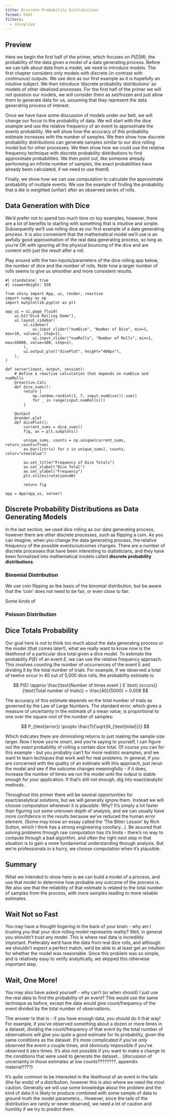 ```yaml
---
title: Discrete Probability Distributions
format: html
filters:
  - shinylive
---
```


## Preview

Here we begin the first half of the primer, which focuses on $P(D|M)$, the probability of the data given a model of a data generating process. Before we can talk about data from a model, we need to introduce models. The first chapter considers only models with discrete (in contrast with continuous) outputs. We use dice as our first example as it is hopefully an intuitive subject. We then introduce 'discrete probability distributions' as models of other idealized processes. For the first half of the primer we will not question our models, we will consider them as set/frozen and just allow them to generate data for us, assuming that they represent the data generating process of interest.

Once we have have some discussion of models under our belt, we will change our focus to the probability of data. We will start with the dice example and use the relative frequency of an event to approximate the events probability. We will show how the accuracy of this probability estimate increases with the number of samples. We then show how discrete probability distributions can generate samples similar to our dice rolling model but for other processes. We then show how we could use the relative frequency technique with discrete probability distributions to find approximate probabilities. We then point out, like someone already performing an infinite number of samples, the exact probabilities have already been calculated, if we need to use themß.

Finally, we show how we can use computation to calculate the approximate probability of multiple events. We use the example of finding the probability that a die is weighted (unfair) after an observed series of rolls.

## Data Generation with Dice

We'd prefer not to spend too much time on toy examples, however, there are a lot of benefits to starting with something that is intuitive and simple. Subsequently we'll use rolling dice as our first example of a data generating process. It is also convenient that the mathematical model we'll use is an awfully good approximation of the real data generating process, so long as you're OK with ignoring all the physical bouncing of the dice and are content with just the result after a roll.

Play around with the two inputs/parameters of the dice rolling app below, the number of dice and the number of rolls. Note how a larger number of rolls seems to give us smoother and more consistent results.

```shinylive-python
#| standalone: true
#| viewerHeight: 550

from shiny import App, ui, render, reactive
import numpy as np
import matplotlib.pyplot as plt

app_ui = ui.page_fluid(
    ui.h2("Dice Rolling Demo"),
    ui.layout_sidebar(
        ui.sidebar(
            ui.input_slider("numDice", "Number of Dice", min=1, max=10, value=2, step=1),
            ui.input_slider("numRolls", "Number of Rolls", min=1, max=10000, value=100, step=1),
        ),
        ui.output_plot("dicePlot", height="400px"),
    ),
)

def server(input, output, session):
    # Define a reactive calculation that depends on numDice and numRolls
    @reactive.Calc
    def dice_sums():
        return [
            np.random.randint(1, 7, input.numDice()).sum()
            for _ in range(input.numRolls())
        ]

    @output
    @render.plot
    def dicePlot():
        current_sums = dice_sums()
        fig, ax = plt.subplots()

        unique_sums, counts = np.unique(current_sums, return_counts=True)
        ax.bar([str(s) for s in unique_sums], counts, color="steelblue")

        ax.set_title("Frequency of Dice Totals")
        ax.set_xlabel("Dice Total")
        ax.set_ylabel("Frequency")
        plt.xticks(rotation=90)

        return fig

app = App(app_ui, server)
```

## Discrete Probability Distributions as Data Generating Models

In the last section, we used dice rolling as our data generating process, however there are other discrete processes, such as flipping a coin. As you can imagine, when you change the data generating process, the relative frequency of the possible events/outcomes changes. There are a number of discrete processes that have been interesting to statisticians, and they have been formalized into mathematical models called **discrete probability distributions**.

### Binomial Distribution

We use coin flipping as the basis of the binomial distribution, but be aware that the 'coin' does not need to be fair, or even close to fair.

Some kinds of 

### Poisson Distribution


## Dice Totals Probability

Our goal here is not to think too much about the data generating process or the model (that comes later!), what we really want to know now is the likelihood of a particular dice total given a dice model. To estimate the probability $P(E)$ of an event $E$, we can use the relative frequency approach. This involves counting the number of occurrences of the event E and dividing it by the total number of trials. For example, if we observed a total of twelve occur in 40 out of 5,000 dice rolls, the probability estimate is:

$$
P(E) \approx \frac{\text{Number of times event } E \text{ occurs}}{\text{Total number of trials}} = \frac{40}{5000} = 0.008
$$

The accuracy of this estimate depends on the total number of trials as governed by the Law of Large Numbers. The standard error, which gives a measure of uncertainty in the estimate of a mean value, is proportional to one over the square root of the number of samples:

$$
P_{\text{error}} \propto \frac{1}{\sqrt{N_{\text{total}}}}
$$

Which indicates there are diminishing returns to just making the sample size larger. Now I know you're smart, and you're saying to yourself, I can figure out the *exact* probability of rolling a certain dice total. Of course you can for this example - but you probably can't for more realistic examples, and we want to learn techiques that work well for real problems. In general, if you are concerned with the quality of an estimate with this approach, just rerun the model and see if the outcome changes meaningfully - if it does, increase the number of times we run the model until the output is stable enough for your application. If that's still not enough, dig into exact/analytic methods.

::: callout-note
Throughout this primer there will be several opportunities for exact/analytical solutions, but we will generally ignore them. Instead we will choose computation whenever it is plausible. Why? It's simply a lot faster than figuring out some unknown depth of analysis, and we can usually have more confidence in the results because we've reduced the human error element. (Some may know an essay called the 'The Bitter Lesson' by Rich Sutton, which I think has a strong engineering corollary...). Be assured that solving problems through raw computation has it's limits - there's no way to compute through a bad algorithm, and often the right next step in that situation is to gain a more fundamental understanding through analysis. But we're professionals in a hurry, we choose computation when it's plausible.
:::

## Summary

What we intended to show here is we can build a model of a process, and use that model to determine how probable any outcome of the process is. We also see that the reliability of that estimate is related to the total number of samples from the process, with more samples leading to more reliable estimates.

## Wait Not so Fast

You may have a thought lingering in the back of your brain - why am I trusting you that your dice rolling model represents reality? Well, in general you shouldn't trust any model. This is where real data is incredibly important. Preferably we'd have the data from real dice rolls, and although we shouldn't expect a perfect match, we'd be able to at least get an intuition for whether the model was reasonable. Since this problem was so simple, and is relatively easy to verify analytically, we skipped this otherwise important step.

## Wait, One More!

You may also have asked yourself - why can't (or when should) I just use the real data to find the probability of an event? This would use the same technique as before, except the data would give count/frequency of the event divided by the total number of observations.

The answer to that is - if you have enough data, you should do it that way! For example, if you've observed something about a dozen or more times in a dataset, dividing the count/frequency of that event by the total number of observations will give you quite a good estimate for its probability, given the same conditions as the dataset. It's more complicated if you've only observed the event a couple times, and obviously impossible if you've observed it zero times. It's also not possible if you want to make a change to the conditions that were used to generate the dataset... (discussion of uncertainty in those estimates at low counts????????, appendix material????)

It's quite common to be interested in the likelihood of an event in the tails (the far ends) of a distribution, however this is also where we need the most caution. Generally we will use some knowledge about the problem and the kind of data it is likely to produce combined with some sample of data to ground-truth the model parameters... However, since the tails of the distribution are rarely or never observed, we need a lot of caution and humility if we try to predict them.

